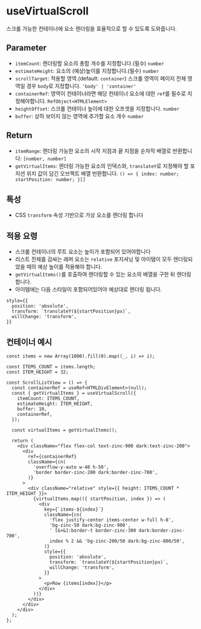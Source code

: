 
<Meta of={useVirtualScrollStories} />

# useVirtualScroll

스크롤 가능한 컨테이너에 요소 렌더링을 효율적으로 할 수 있도록 도와줍니다.

## Parameter

- `itemCount`: 렌더링할 요소의 총합 개수를 지정합니다.(필수) `number`
- `estimateHeight`: 요소의 (예상)높이를 지정합니다.(필수) `number`
- `scrollTarget`: 적용할 영역.(default: `container`) 스크롤 영역이 페이지 전체 영역일 경우 `body`로 지정합니다. `'body' | 'container'`
- `containerRef`: 영역이 컨테이너라면 해당 컨테이너 요소에 대한 `ref`를 필수로 지정해야합니다. `RefObject<HTMLElement>`
- `heightOffset`: 스크롤 컨테이너 높이에 대한 오프셋을 지정합니다. `number`
- `buffer`: 상하 보이지 않는 영역에 추가할 요소 개수 `number`

## Return

- `itemRange`: 렌더링 가능한 요소의 시작 지점과 끝 지점을 순차적 배열로 반환합니다: `[number, number]`
- `getVirtualItems`: 렌더링 가능한 요소의 인덱스와, `translateY`로 지정해야 할 포지션 위치 값이 담긴 오브젝트 배열 반환합니다. `() => { index: number; startPosition: number; }[]`

## 특성

- CSS `transform` 속성 기반으로 가상 요소를 렌더링 합니다

## 적용 요령

- 스크롤 컨테이너의 루트 요소는 높이가 포함되어 있어야합니다
- 리스트 전체를 감싸는 래퍼 요소는 `relative` 포지셔닝 및 아이템이 모두 렌더링되었을 때의 예상 높이를 적용해야 합니다.
- `getVirtualItems()`를 호출하여 렌더링할 수 있는 요소의 배열을 구한 뒤 렌더링 합니다.
- 아이템에는 다음 스타일이 포함되어있어야 예상대로 렌더링 됩니다.
```tsx
style={{
  position: 'absolute',
  transform: `translateY(${startPosition}px)`,
  willChange: 'transform',
}}
```

## 컨테이너 예시

<Story of={useVirtualScrollStories.Container} />

```tsx
const items = new Array(1000).fill(0).map((_, i) => i);

const ITEMS_COUNT = items.length;
const ITEM_HEIGHT = 32;

const ScrollListView = () => {
  const containerRef = useRef<HTMLDivElement>(null);
  const { getVirtualItems } = useVirtualScroll({
    itemCount: ITEMS_COUNT,
    estimateHeight: ITEM_HEIGHT,
    buffer: 10,
    containerRef,
  });

  const virtualItems = getVirtualItems();

  return (
    <div className="flex flex-col text-zinc-900 dark:text-zinc-200">
      <div
        ref={containerRef}
        className={cn(
          'overflow-y-auto w-48 h-50',
          'border border-zinc-200 dark:border-zinc-700',
        )}
      >
        <div className="relative" style={{ height: ITEMS_COUNT * ITEM_HEIGHT }}>
          {virtualItems.map(({ startPosition, index }) => (
            <div
              key={`items-${index}`}
              className={cn(
                'flex justify-center items-center w-full h-8',
                'bg-zinc-50 dark:bg-zinc-900',
                ' [&+&]:border-t border-zinc-300 dark:border-zinc-700',
                index % 2 && 'bg-zinc-200/50 dark:bg-zinc-800/50',
              )}
              style={{
                position: 'absolute',
                transform: `translateY(${startPosition}px)`,
                willChange: 'transform',
              }}
            >
              <p>Row {items[index]}</p>
            </div>
          ))}
        </div>
      </div>
    </div>
  );
};
```

